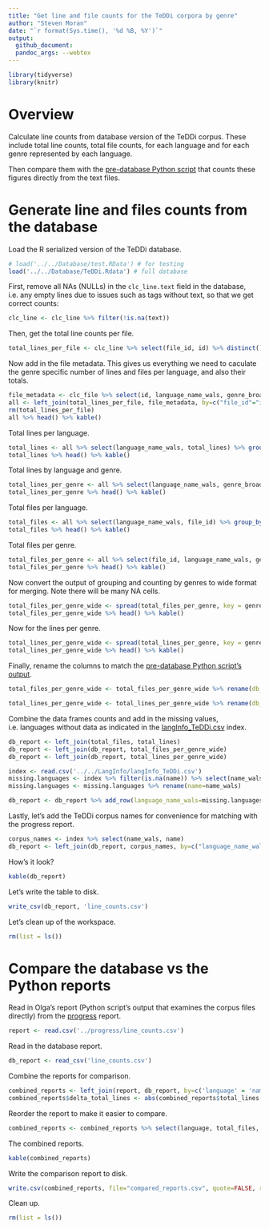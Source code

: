 ```yaml
---
title: "Get line and file counts for the TeDDi corpora by genre"
author: "Steven Moran"
date: "`r format(Sys.time(), '%d %B, %Y')`"
output:
  github_document:
  pandoc_args: --webtex
---
```


```r
library(tidyverse)
library(knitr)
```

# Overview

Calculate line counts from database version of the TeDDi corpus. These include total line counts, total file counts, for each language and for each genre represented by each language.

Then compare them with the [pre-database Python script](../progress/line_counts.py) that counts these figures directly from the text files.


# Generate line and files counts from the database

Load the R serialized version of the TeDDi database.

```r
# load('../../Database/test.RData') # for testing
load('../../Database/TeDDi.Rdata') # full database
```

First, remove all NAs (NULLs) in the `clc_line.text` field in the database, i.e. any empty lines due to issues such as tags without text, so that we get correct counts:

```r
clc_line <- clc_line %>% filter(!is.na(text))
```

Then, get the total line counts per file.

```r
total_lines_per_file <- clc_line %>% select(file_id, id) %>% distinct() %>% group_by(file_id) %>% summarize(total_lines = n())
```

Now add in the file metadata. This gives us everything we need to caculate the genre specific number of lines and files per language, and also their totals.

```r
file_metadata <- clc_file %>% select(id, language_name_wals, genre_broad)
all <- left_join(total_lines_per_file, file_metadata, by=c("file_id"="id"))
rm(total_lines_per_file)
all %>% head() %>% kable()
```

Total lines per language.

```r
total_lines <- all %>% select(language_name_wals, total_lines) %>% group_by(language_name_wals) %>% summarize(db_total_lines = sum(total_lines))
total_lines %>% head() %>% kable()
```

Total lines by language and genre.

```r
total_lines_per_genre <- all %>% select(language_name_wals, genre_broad, total_lines) %>% group_by(language_name_wals, genre_broad) %>% summarize(genre_lines=sum(total_lines))
total_lines_per_genre %>% head() %>% kable()
```

Total files per language.

```r
total_files <- all %>% select(language_name_wals, file_id) %>% group_by(language_name_wals) %>% summarize(db_total_files = n())
total_files %>% head() %>% kable()
```

Total files per genre.

```r
total_files_per_genre <- all %>% select(file_id, language_name_wals, genre_broad) %>% group_by(language_name_wals, genre_broad) %>% summarize(genre_files = n())
total_files_per_genre %>% head() %>% kable()
```

Now convert the output of grouping and counting by genres to wide format for merging. Note there will be many NA cells.

```r
total_files_per_genre_wide <- spread(total_files_per_genre, key = genre_broad, value = genre_files)
total_files_per_genre_wide %>% head() %>% kable()
```

Now for the lines per genre.

```r
total_lines_per_genre_wide <- spread(total_lines_per_genre, key = genre_broad, value = genre_lines)
total_lines_per_genre_wide %>% head() %>% kable()
```

Finally, rename the columns to match the [pre-database Python script's output](../progress/line_counts.csv). 

```r
total_files_per_genre_wide <- total_files_per_genre_wide %>% rename(db_conversation_files = conversation, db_fiction_files = fiction, db_grammar_files = grammar, db_non_fiction_files = 'non-fiction', db_professional_files = professional)

total_lines_per_genre_wide <- total_lines_per_genre_wide %>% rename(db_conversation_lines = conversation, db_fiction_lines = fiction, db_grammar_lines = grammar, db_non_fiction_lines = 'non-fiction', db_professional_lines = professional)
```

Combine the data frames counts and add in the missing values, i.e. languages without data as indicated in the [langInfo_TeDDi.csv](../../LangInfo/langInfo_TeDDi.csv) index.

```r
db_report <- left_join(total_files, total_lines)
db_report <- left_join(db_report, total_files_per_genre_wide)
db_report <- left_join(db_report, total_lines_per_genre_wide)

index <- read.csv('../../LangInfo/langInfo_TeDDi.csv')
missing.languages <- index %>% filter(is.na(name)) %>% select(name_wals)
missing.languages <- missing.languages %>% rename(name=name_wals)

db_report <- db_report %>% add_row(language_name_wals=missing.languages$name)
```

Lastly, let's add the TeDDi corpus names for convenience for matching with the progress report.

```r
corpus_names <- index %>% select(name_wals, name)
db_report <- left_join(db_report, corpus_names, by=c("language_name_wals" = "name_wals"))
```

How's it look?

```r
kable(db_report)
```

Let's write the table to disk.

```r
write_csv(db_report, 'line_counts.csv')
```

Let's clean up of the workspace.

```r
rm(list = ls())
```


# Compare the database vs the Python reports

Read in Olga's report (Python script's output that examines the corpus files directly) from the [progress](../progress/) report.

```r
report <- read.csv('../progress/line_counts.csv')
```

Read in the database report.

```r
db_report <- read_csv('line_counts.csv')
```

Combine the reports for comparison.

```r
combined_reports <- left_join(report, db_report, by=c('language' = 'name'))
combined_reports$delta_total_lines <- abs(combined_reports$total_lines-combined_reports$db_total_lines)
```

Reorder the report to make it easier to compare.

```r
combined_reports <- combined_reports %>% select(language, total_files, db_total_files, fiction_files, db_fiction_files ,non.fiction_files, db_non_fiction_files, conversation_files, db_conversation_files, professional_files, db_professional_files, grammar_files, db_grammar_files, fiction_lines, db_fiction_lines, non.fiction_lines, db_non_fiction_lines, conversation_lines, db_conversation_lines, professional_lines, db_professional_lines, grammar_lines, db_grammar_lines, total_lines, db_total_lines, delta_total_lines)
```

The combined reports.

```r
kable(combined_reports)
```

Write the comparison report to disk.

```r
write.csv(combined_reports, file="compared_reports.csv", quote=FALSE, row.names=FALSE)
```

Clean up.

```r
rm(list = ls())
```

